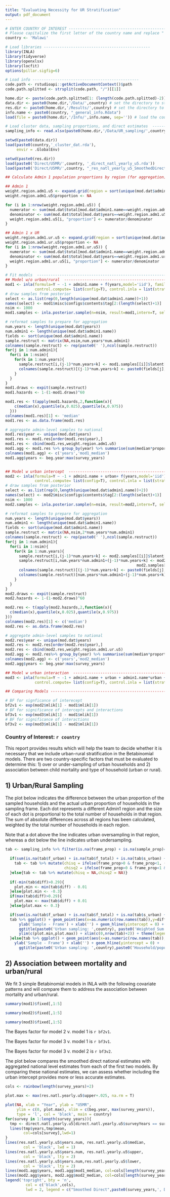 ```yaml
---
title: "Evaluating Necessity for UR Stratification"
output: pdf_document
---
```


```r
# ENTER COUNTRY OF INTEREST -----------------------------------------------
# Please capitalize the first letter of the country name and replace " " in the country name to "_" if there is.
country <- 'Malawi'

# Load libraries -----------------------------------------------
library(INLA)
library(tidyverse)
library(openxlsx)
library(locfit)
options(pillar.sigfig=6)

# Load info -----------------------------------------------
code.path <- rstudioapi::getActiveDocumentContext()$path
code.path.splitted <- strsplit(code.path, "/")[[1]]

home.dir <- paste(code.path.splitted[1: (length(code.path.splitted)-2)], collapse = "/")
data.dir <- paste0(home.dir,'/Data/',country) # set the directory to store the data
res.dir <- paste0(home.dir,'/Results/',country) # set the directory to store the results (e.g. fitted R objects, figures, tables in .csv etc.)
info.name <- paste0(country, "_general_info.Rdata")
load(file = paste0(home.dir,'/Info/',info.name, sep='')) # load the country info

# Load cluster data, sampling proportions, and direct estimates  ----------------------------------------------------------
sampling_info <- read.xlsx(paste0(home.dir,'/Data/UR_sampling/',country.abbrev,'_urbhh.xlsx'))

setwd(paste0(data.dir))
load(paste0(country,'_cluster_dat.rda'),
     envir = .GlobalEnv)

setwd(paste0(res.dir))
load(paste0('Direct/U5MR/',country, '_direct_natl_yearly_u5.rda'))
load(paste0('Direct/U5MR/',country, "_res_natl_yearly_u5_SmoothedDirect.rda"))

## Calculate Admin 1 population proportions by region (for aggregation) ------------------------------------------------------

## Admin 1
weight.region.adm1.u5 <- expand.grid(region = sort(unique(mod.dat$admin1.name)), years = beg.year:max(survey_years))
weight.region.adm1.u5$proportion <- NA

for (i in 1:nrow(weight.region.adm1.u5)) {
  numerator <- sum(mod.dat$total[mod.dat$admin1.name==weight.region.adm1.u5[i,1] & mod.dat$years==weight.region.adm1.u5[i,2]])
  denominator <- sum(mod.dat$total[mod.dat$years==weight.region.adm1.u5[i,2]])
  weight.region.adm1.u5[i, "proportion"] <- numerator/denominator
}

## Admin 1 x UR
weight.region.adm1.ur.u5 <- expand.grid(region = sort(unique(mod.dat$admin1.name)), strata = c('rural','urban'), years = beg.year:max(survey_years))
weight.region.adm1.ur.u5$proportion <- NA
for (i in 1:nrow(weight.region.adm1.ur.u5)) {
  numerator <- sum(mod.dat$total[mod.dat$admin1.name==weight.region.adm1.ur.u5[i,1] & mod.dat$years==weight.region.adm1.ur.u5[i,3] & mod.dat$urban==weight.region.adm1.ur.u5[i,2]])
  denominator <- sum(mod.dat$total[mod.dat$years==weight.region.adm1.ur.u5[i,3]])
  weight.region.adm1.ur.u5[i, "proportion"] <- numerator/denominator
}


```

```r
# Fit models  ----------------------------------------------------------
## Model w/o urban/rural  ----------------------------------------------------------
mod1 <- inla(formula=Y ~ -1 + admin1.name + f(years,model='iid'), family='betabinomial', data=mod.dat, Ntrials = total,
             control.compute= list(config=T), control.inla = list(strategy = 'adaptive',int.strategy = 'auto'))
# draw samples from posterior
select <- as.list(rep(0,length(unique(mod.dat$admin1.name))+1))
names(select) <- mod1$misc$configs$contents$tag[2:(length(select)+1)]
nsim <- 1000
mod1.samples <- inla.posterior.sample(n=nsim, result=mod1,intern=T, selection=select)

# reformat samples to prepare for aggregation
num.years <- length(unique(mod.dat$years))
num.admin1 <- length(unique(mod.dat$admin1.name))
fields <- sort(unique(mod.dat$admin1.name))
sample.restruct <- matrix(NA,nsim,num.years*num.admin1)
colnames(sample.restruct) <- rep(paste0(' '),ncol(sample.restruct))
for(j in 1:num.admin1){
  for(i in 1:nsim){
    for(k in 1:num.years){
      sample.restruct[i,(j-1)*num.years+k] <- mod1.samples[[i]]$latent[num.years + j,] + mod1.samples[[i]]$latent[k,]
      colnames(sample.restruct)[(j-1)*num.years+k] <- paste0(fields[j],':',k)
    }
  }
}
mod1.draws <- expit(sample.restruct)
mod1.hazards <- 1-(1-mod1.draws)^60

mod1.res <- t(apply(mod1.hazards,2,function(x){
    c(median(x),quantile(x,0.025),quantile(x,0.975))
  }))
colnames(mod1.res)[1] <- 'median'
mod1.res <- as.data.frame(mod1.res)

# aggregate admin-level samples to national
mod1.res$year <- unique(mod.dat$years)
mod1.res <- mod1.res[order(mod1.res$year),]
mod1.res <- cbind(mod1.res,weight.region.adm1.u5)
mod1.agg <- mod1.res %>% group_by(year) %>% summarise(sum(median*proportion))
colnames(mod1.agg) <- c('years','mod1_median')
mod1.agg$years <- beg.year:max(survey_years)


## Model w urban intercept  ----------------------------------------------------------
mod2 <- inla(formula=Y ~ -1 + admin1.name + urban+ f(years,model='iid'), family='betabinomial', data=mod.dat, Ntrials = total,
             control.compute= list(config=T), control.inla = list(strategy = 'adaptive',int.strategy = 'auto'))
# draw samples from posterior
select <- as.list(rep(0,length(unique(mod.dat$admin1.name))+2))
names(select) <- mod2$misc$configs$contents$tag[2:(length(select)+1)]
nsim <- 1000
mod2.samples <- inla.posterior.sample(n=nsim, result=mod2,intern=T, selection=select)

# reformat samples to prepare for aggregation
num.years <- length(unique(mod.dat$years))
num.admin1 <- length(unique(mod.dat$admin1.name))
fields <- sort(unique(mod.dat$admin1.name))
sample.restruct <- matrix(NA,nsim,2*num.years*num.admin1)
colnames(sample.restruct) <- rep(paste0(' '),ncol(sample.restruct))
for(j in 1:num.admin1){
  for(i in 1:nsim){
    for(k in 1:num.years){
      sample.restruct[i,(j-1)*num.years+k] <- mod2.samples[[i]]$latent[num.years + j,] + mod2.samples[[i]]$latent[k,] + tail(mod2.samples[[i]]$latent,1)
      sample.restruct[i,num.years*num.admin1+(j-1)*num.years+k] <- mod2.samples[[i]]$latent[num.years + j,] + 
                                                          mod2.samples[[i]]$latent[k,]
      colnames(sample.restruct)[(j-1)*num.years+k] <- paste0(fields[j],':rural:',k)
      colnames(sample.restruct)[num.years*num.admin1+(j-1)*num.years+k] <- paste0(fields[j],':urban:',k)
    }
  }
}
mod2.draws <- expit(sample.restruct)
mod2.hazards <- 1-(1-mod2.draws)^60

mod2.res <- t(apply(mod2.hazards,2,function(x){
  c(median(x),quantile(x,0.025),quantile(x,0.975))
}))
colnames(mod2.res)[1] <- c('median')
mod2.res <- as.data.frame(mod2.res)

# aggregate admin-level samples to national
mod2.res$year <- unique(mod.dat$years)
mod2.res <- mod2.res[order(mod2.res$year),]
mod2.res <- cbind(mod2.res,weight.region.adm1.ur.u5)
mod2.agg <- mod2.res%>% group_by(year) %>% summarise(sum(median*proportion))
colnames(mod2.agg) <- c('years','mod2_median')
mod2.agg$years <- beg.year:max(survey_years)

## Model w urban interaction  ----------------------------------------------------------
mod3 <- inla(formula=Y ~ -1 + admin1.name + urban + admin1.name*urban + f(years,model='iid'), family='betabinomial', data=mod.dat, Ntrials = total,
             control.compute= list(config=T), control.inla = list(strategy = 'adaptive',int.strategy = 'auto'))

## Comparing Models ----------------------------------------------------------

# BF for signficance of interecept
bf2v1 <- exp(mod2$mlik[1] - mod1$mlik[1])
# BF for significance of intercepts and interactions
bf3v1 <- exp(mod3$mlik[1] - mod1$mlik[1])
# BF for significance of interactions
bf3v2 <- exp(mod3$mlik[1] - mod2$mlik[1])

```

### Country of Interest: `r country`

This report provides results which will help the team to decide whether it is necessary that we include urban-rural stratification in the Betabinomial models. There are two country-specific factors that must be evaluated to determine this: 1) over or under-sampling of urban households and 2) association between child mortality and type of household (urban or rural).

## 1) Urban/Rural Sampling

The plot below indicates the difference between the urban proportion of the sampled households and the actual urban proportion of households in the sampling frame. Each dot represents a different Admin1 region and the size of each dot is proportional to the total number of households in that region. The sum of absolute differences across all regions has been calculated, weighted by the total number of households in each region.  

Note that a dot above the line indicates urban oversampling in that region, whereas a dot below the line indicates urban undersampling.

```r
tab <- sampling_info %>% filter(is.na(frame_prop) + is.na(sample_prop)==0) %>% mutate(diff = sample_prop-frame_prop,perc_diff = (sample_prop-frame_prop)/frame_prop,
                                                                              weighted_absdiff = f_total/sum(f_total)*abs(diff))
  if(sum(is.na(tab$f_urban) + is.na(tab$f_total) + is.na(tab$s_urban) + is.na(tab$s_total))==0){
    tab <- tab %>% mutate(chisq = ifelse(frame_prop>0 & frame_prop<1, (s_urban-(s_total*f_urban/f_total))^2/(s_total*frame_prop*(1-frame_prop)),0),
                          chisq2 = ifelse(frame_prop>0 & frame_prop<1 & sample_prop>frame_prop, (s_urban-(s_total*f_urban/f_total))^2/(s_total*frame_prop*(1-frame_prop)),0))
  }else{tab <- tab %>% mutate(chisq = NA,chisq2 = NA)}
                        
  if(-min(tab$diff)>0.29){
    plot.min <- min(tab$diff) - 0.01
  }else{plot.min <- -0.3}
  if(max(tab$diff)>0.29){
    plot.max <- max(tab$diff) + 0.01
  }else{plot.max <- 0.3}

  if(sum(is.na(tab$f_urban) + is.na(tab$f_total) + is.na(tab$s_urban) + is.na(tab$s_total))==0){
  tab %>% ggplot() + geom_point(aes(x=as.numeric(row.names(tab)),y=diff,size=sqrt(f_total))) + 
      ylab('Sample - Frame') + xlab('') + geom_hline(yintercept = 0) + 
      ggtitle(paste0('Urban sampling: ',country), paste0('Weighted Sum of Absolute Differences=',sum(tab$weighted_absdiff))) +
      ylim(c(plot.min,plot.max)) + xlim(c(0,nrow(tab)+2)) + theme(legend.position = 'none')
  }else{tab %>% ggplot() + geom_point(aes(x=as.numeric(row.names(tab)),y=diff)) + 
    ylab('Sample - Frame') + xlab('') + geom_hline(yintercept = 0) + 
      ggtitle(paste0('Urban sampling: ',country),paste0('Household/population count not available')) + ylim(c(plot.min,plot.max))}

```

\newpage

## 2) Association between mortality and urban/rural

We fit 3 simple Betabinomial models in INLA with the following covariate patterns and will compare them to address the association between mortality and urban/rural.

\begin{itemize}
\item Model 1: admin1 + f(years,model='iid')
\end{itemize}

```r
summary(mod1)$fixed[,1:5]
```

\begin{itemize}
\item Model 2: admin1 + urban + f(years,model='iid')
\end{itemize}

```r
summary(mod2)$fixed[,1:5]
```

\begin{itemize}
\item Model 3: admin1 + urban + admin1*urban + f(years,model='iid')
\end{itemize}

```r
summary(mod3)$fixed[,1:5]
```

The Bayes factor for model 2 v. model 1 is `r bf2v1`.

The Bayes factor for model 3 v. model 1 is `r bf3v1`.

The Bayes factor for model 3 v. model 2 is `r bf3v2`.

The plot below compares the smoothed direct national estimates with aggregated national level estimates from each of the first two models. By comparing these national estimates, we can assess whether including the urban intercept provides more or less accurate estimates.

```r
cols <- rainbow(length(survey_years)+2)

plot.max <- max(res.natl.yearly.u5$upper+.025, na.rm = T)

plot(NA, xlab = "Year", ylab = "U5MR",
     ylim = c(0, plot.max), xlim = c(beg.year, max(survey_years)),
     type = 'l', col = 'black', main = country)
for(survey in 1:length(survey_years)){
  tmp <- direct.natl.yearly.u5[direct.natl.yearly.u5$surveyYears == survey_years[survey],]
  lines(tmp$years,tmp$mean,
        col=cols[survey],lwd=1)
}
lines(res.natl.yearly.u5$years.num, res.natl.yearly.u5$median,
        col = 'black', lwd = 1)
lines(res.natl.yearly.u5$years.num, res.natl.yearly.u5$upper,
        col = 'black', lty = 2)
lines(res.natl.yearly.u5$years.num,res.natl.yearly.u5$lower, 
        col = 'black', lty = 2)
lines(mod1.agg$years, mod1.agg$mod1_median, col=cols[length(survey_years)+1],lwd=1)
lines(mod2.agg$years, mod2.agg$mod2_median, col=cols[length(survey_years)+2],lwd=1)
legend('topright', bty = 'n',
         col = c('black',cols),
         lwd = 2, legend = c("Smoothed Direct",paste0(survey_years,', Direct'),'1: No urban intercept','2: Urban intercept'))
```
